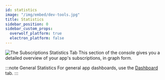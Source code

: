 ```yaml
---
id: statistics
image: "/img/embed/dev-tools.jpg"
title: Statistics
sidebar_position: 0
sidebar_custom_props:
  overwolf_platform: true
  electron_platform: false
---
```


![The Subscriptions Statistics Tab](/assets/tools/developers-console/all-applications/subscriptions/statistics/index.jpg)
This section of the console gives you a detailed overview of your app's subscriptions, in graph form.

:::note General Statistics
For general app dashboards, use the [Dashboard](../dashboard) tab.
:::